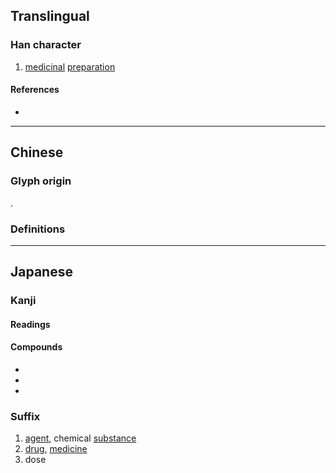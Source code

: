{{also|劑|剂}}
{{character info}}
==Translingual==
{{Han simplified forms|劑|剤|剂}}

===Han character===
{{Han char|rn=18|rad=刀|as=08|sn=10|four=|canj=XYLLN,YLLN|ids=⿰斉刂}}

# [[medicinal]] [[preparation]]

====References====
* {{Han ref|kx=0141.411|dkj=02076|dj=0321.140|hdz=10345.121|uh=5264|ud=21092}}

----

==Chinese==

===Glyph origin===
{{Han simp|劑|f=齊|t=斉}}.

===Definitions===
{{zh-see|劑|rocs}}

----

==Japanese==
{{ja-kanji forms|剤|劑}}

===Kanji===
{{ja-kanji|grade=c|rs=刀08|kyu=劑}}

====Readings====
{{ja-readings
|goon=ざい, すい
|kanon=すい, せい
|kun=そろえる, ま-ぜる
}}

====Compounds====
* {{ja-r|解%毒剤|げ%どくざい}}
* {{ja-r|幻%覚剤|げん%かくざい}}
* {{ja-r|漂%白剤|ひょう%はくざい}}

===Suffix===
{{ja-pos|suffix|ざい}}

# [[agent]], chemical [[substance]]
# [[drug]], [[medicine]]
# dose